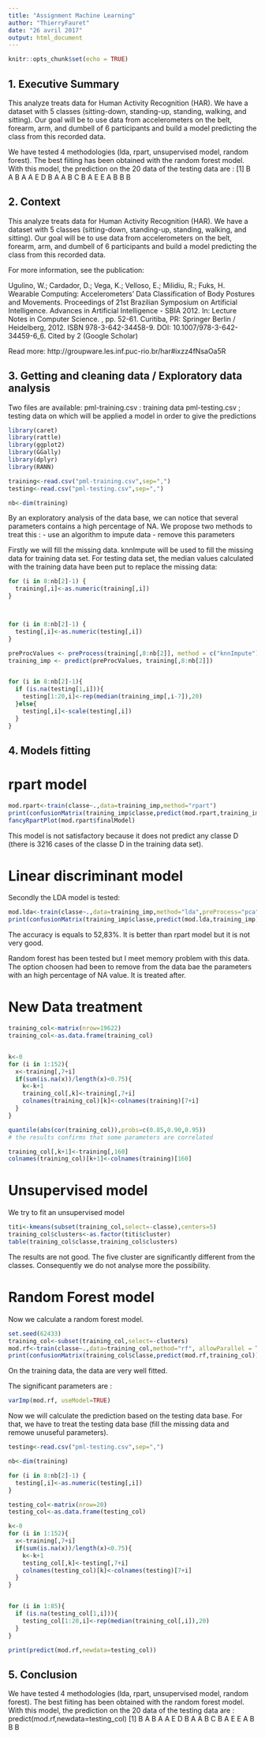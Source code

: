 ```yaml
---
title: "Assignment Machine Learning"
author: "ThierryFauret"
date: "26 avril 2017"
output: html_document
---
```


```r
knitr::opts_chunk$set(echo = TRUE)

```

## 1. Executive Summary

This analyze treats data for Human Activity Recognition (HAR).
We have a dataset with 5 classes (sitting-down, standing-up, standing, walking, and sitting).
Our goal will be to use data from accelerometers on the belt, forearm, arm, and dumbell of 6 participants and build a model predicting the class from this recorded data.

We have tested 4 methodologies (lda, rpart, unsupervised model, random forest).
The best fiiting has been obtained with the random forest model.
With this model, the prediction on the 20 data of the testing data are :
[1] B A B A A E D B A A B C B A E E A B B B


## 2. Context

This analyze treats data for Human Activity Recognition (HAR).
We have a dataset with 5 classes (sitting-down, standing-up, standing, walking, and sitting).
Our goal will be to use data from accelerometers on the belt, forearm, arm, and dumbell of 6 participants and build a model predicting the class from this recorded data.

For more information, see the publication:

Ugulino, W.; Cardador, D.; Vega, K.; Velloso, E.; Milidiu, R.; Fuks, H. Wearable Computing: Accelerometers' Data Classification of Body Postures and Movements. Proceedings of 21st Brazilian Symposium on Artificial Intelligence. Advances in Artificial Intelligence - SBIA 2012. In: Lecture Notes in Computer Science. , pp. 52-61. Curitiba, PR: Springer Berlin / Heidelberg, 2012. ISBN 978-3-642-34458-9. DOI: 10.1007/978-3-642-34459-6_6. 
Cited by 2 (Google Scholar)

Read more: http://groupware.les.inf.puc-rio.br/har#ixzz4fNsaOa5R




## 3. Getting and cleaning data / Exploratory data analysis
Two files are available:
pml-training.csv : training data
pml-testing.csv ; testing data on which will be applied a model in order to give the predictions

```r
library(caret)
library(rattle)
library(ggplot2)
library(GGally)
library(dplyr)
library(RANN)

training<-read.csv("pml-training.csv",sep=",")
testing<-read.csv("pml-testing.csv",sep=",")

nb<-dim(training)

```
By an exploratory analysis of the data base, we can notice that several parameters contains a high percentage of NA.
We propose two methods to treat this :
 - use an algorithm to impute data
 - remove this parameters

Firstly we will fill the missing data. knnImpute will be used to fill the missing data for training data set.
For testing data set, the median values calculated with the training data have been put to replace the missing data:

```r
for (i in 8:nb[2]-1) {
  training[,i]<-as.numeric(training[,i])
}



for (i in 8:nb[2]-1) {
  testing[,i]<-as.numeric(testing[,i])
}

preProcValues <- preProcess(training[,8:nb[2]], method = c("knnImpute"))
training_imp <- predict(preProcValues, training[,8:nb[2]])


for (i in 8:nb[2]-1){
  if (is.na(testing[1,i])){
    testing[1:20,i]<-rep(median(training_imp[,i-7]),20)
  }else{
    testing[,i]<-scale(testing[,i])
  }
}


```


## 4. Models fitting
# rpart model

```r
mod.rpart<-train(classe~.,data=training_imp,method="rpart")
print(confusionMatrix(training_imp$classe,predict(mod.rpart,training_imp)))
fancyRpartPlot(mod.rpart$finalModel)
```

This model is not satisfactory because it does not predict any classe D (there is 3216 cases of the classe D in the training data set).

# Linear discriminant model

Secondly the LDA model is tested:

```r
mod.lda<-train(classe~.,data=training_imp,method="lda",preProcess="pca")
print(confusionMatrix(training_imp$classe,predict(mod.lda,training_imp)))

```
The accuracy is equals to 52,83%. It is better than rpart model but it is not very good.

Random forest has been tested but I meet memory problem with this data. The option choosen had been to remove from the data bae the parameters with an high percentage of NA value. It is treated after.

# New Data treatment
```r
training_col<-matrix(nrow=19622)
training_col<-as.data.frame(training_col)


k<-0
for (i in 1:152){
  x<-training[,7+i]
  if(sum(is.na(x))/length(x)<0.75){
    k<-k+1
    training_col[,k]<-training[,7+i]
    colnames(training_col)[k]<-colnames(training)[7+i]
  }
}

quantile(abs(cor(training_col)),probs=c(0.85,0.90,0.95))
# the results confirms that some parameters are correlated

training_col[,k+1]<-training[,160]
colnames(training_col)[k+1]<-colnames(training)[160]

```

# Unsupervised model
We try to fit an unsupervised model

```r
titi<-kmeans(subset(training_col,select=-classe),centers=5)
training_col$clusters<-as.factor(titi$cluster)
table(training_col$classe,training_col$clusters)
```

The results are not good. The five cluster are significantly different from the classes.
Consequently we do not analyse more the possibility.

# Random Forest model
Now we calculate a random forest model.
```r

set.seed(62433)
training_col<-subset(training_col,select=-clusters)
mod.rf<-train(classe~.,data=training_col,method="rf", allowParallel = TRUE)
print(confusionMatrix(training_col$classe,predict(mod.rf,training_col)))
```
On the training data, the data are very well fitted.

The significant parameters are :
```r
varImp(mod.rf, useModel=TRUE)

```

Now we will calculate the prediction based on the testing data base. For that, we have to treat the testing data base (fill the missing data and remowe unuseful parameters).
```r
testing<-read.csv("pml-testing.csv",sep=",")

nb<-dim(training)

for (i in 8:nb[2]-1) {
  testing[,i]<-as.numeric(testing[,i])
}

testing_col<-matrix(nrow=20)
testing_col<-as.data.frame(testing_col)

k<-0
for (i in 1:152){
  x<-training[,7+i]
  if(sum(is.na(x))/length(x)<0.75){
    k<-k+1
    testing_col[,k]<-testing[,7+i]
    colnames(testing_col)[k]<-colnames(testing)[7+i]
  }
}


for (i in 1:85){
  if (is.na(testing_col[1,i])){
    testing_col[1:20,i]<-rep(median(training_col[,i]),20)
  }
}

print(predict(mod.rf,newdata=testing_col))

```



## 5. Conclusion
We have tested 4 methodologies (lda, rpart, unsupervised model, random forest).
The best fiiting has been obtained with the random forest model.
With this model, the prediction on the 20 data of the testing data are :
predict(mod.rf,newdata=testing_col)
[1] B A B A A E D B A A B C B A E E A B B B

